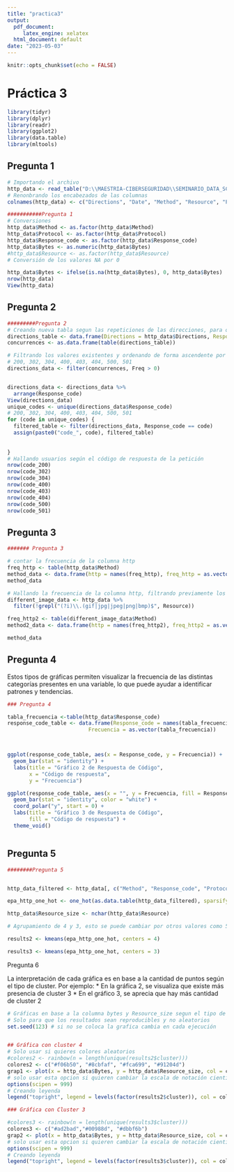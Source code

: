 ```yaml
---
title: "practica3"
output:
  pdf_document:
     latex_engine: xelatex
  html_document: default
date: "2023-05-03"
---
```


```r
knitr::opts_chunk$set(echo = FALSE)
```

# Práctica 3

```r
library(tidyr)
library(dplyr)
library(readr)
library(ggplot2)
library(data.table)
library(mltools)
```

## Pregunta 1

```r
# Importando el archivo
http_data <- read_table("D:\\MAESTRIA-CIBERSEGURIDAD\\SEMINARIO_DATA_SCIENCE\\LABS\\Lab03_lengR\\epa-http.csv", col_names = FALSE)
# Renonbrando los encabezados de las columnas
colnames(http_data) <- c("Directions", "Date", "Method", "Resource", "Protocol", "Response_code", "Bytes")

###########Pregunta 1
# Conversiones
http_data$Method <- as.factor(http_data$Method)
http_data$Protocol <- as.factor(http_data$Protocol)
http_data$Response_code <- as.factor(http_data$Response_code)
http_data$Bytes <- as.numeric(http_data$Bytes)
#http_data$Resource <- as.factor(http_data$Resource)
# Conversión de los valores NA por 0

http_data$Bytes <- ifelse(is.na(http_data$Bytes), 0, http_data$Bytes)
nrow(http_data)
View(http_data)
```

## Pregunta 2

```r
#########Pregunta 2
# Creando nueva tabla segun las repeticiones de las direcciones, para obtener direcciones únicas
directions_table <- data.frame(Directions = http_data$Directions, Response_code =http_data$Response_code) 
concurrences <- as.data.frame(table(directions_table))

# Filtrando los valores existentes y ordenando de forma ascendente por la columna Response_code
# 200, 302, 304, 400, 403, 404, 500, 501
directions_data <- filter(concurrences, Freq > 0) 


directions_data <- directions_data %>%
  arrange(Response_code)
View(directions_data)
unique_codes <- unique(directions_data$Response_code)
# 200, 302, 304, 400, 403, 404, 500, 501
for (code in unique_codes) {
  filtered_table <- filter(directions_data, Response_code == code)
  assign(paste0("code_", code), filtered_table)
  
  
}
# Hallando usuarios según el código de respuesta de la petición
nrow(code_200)
nrow(code_302)
nrow(code_304)
nrow(code_400)
nrow(code_403)
nrow(code_404)
nrow(code_500)
nrow(code_501)
```

## Pregunta 3

```r
####### Pregunta 3

# contar la frecuencia de la columna http
freq_http <- table(http_data$Method)
method_data <- data.frame(http = names(freq_http), freq_http = as.vector(freq_http))
method_data

# Hallando la frecuencia de la columna http, filtrando previamente los recursos tipo imagen
different_image_data <- http_data %>%
  filter(!grepl("(?i)\\.(gif|jpg|jpeg|png|bmp)$", Resource))

freq_http2 <- table(different_image_data$Method)
method2_data <- data.frame(http = names(freq_http2), freq_http2 = as.vector(freq_http2))

method_data
```
## Pregunta 4
 Estos tipos de gráficas permiten visualizar la frecuencia de las distintas categorías presentes en una variable, lo que puede ayudar a identificar patrones y tendencias.

```r
### Pregunta 4

tabla_frecuencia <-table(http_data$Response_code)
response_code_table <- data.frame(Response_code = names(tabla_frecuencia), 
                          Frecuencia = as.vector(tabla_frecuencia))



ggplot(response_code_table, aes(x = Response_code, y = Frecuencia)) +
  geom_bar(stat = "identity") +
  labs(title = "Gráfico 2 de Respuesta de Código",
       x = "Código de respuesta",
       y = "Frecuencia")

ggplot(response_code_table, aes(x = "", y = Frecuencia, fill = Response_code)) +
  geom_bar(stat = "identity", color = "white") +
  coord_polar("y", start = 0) +
  labs(title = "Gráfico 3 de Respuesta de Código",
       fill = "Código de respuesta") +
  theme_void()



```

## Pregunta 5

```r

########Pregunta 5


http_data_filtered <- http_data[, c("Method", "Response_code", "Protocol")]

epa_http_one_hot <- one_hot(as.data.table(http_data_filtered), sparsifyNAs = TRUE)

http_data$Resource_size <- nchar(http_data$Resource)

# Agrupamiento de 4 y 3, esto se puede cambiar por otros valores como 5, 6, 7, etc

results2 <- kmeans(epa_http_one_hot, centers = 4)

results3 <- kmeans(epa_http_one_hot, centers = 3)
```

Pregunta 6

La interpretación de cada gráfica es en base a la cantidad de puntos según el tipo de cluster. Por ejemplo:
* En la gráfica 2, se visualiza que existe más presencia de cluster 3 
* En el gráfico 3, se aprecia que hay más cantidad de cluster 2

```r

# Gráficas en base a la columna bytes y Resource_size segun el tipo de agrupamiento
# Solo para que los resultados sean reproducibles y no aleatorios
set.seed(123) # si no se coloca la grafica cambia en cada ejecución


## Gráfica con cluster 4
# Solo usar si quieres colores aleatorios
#colores2 <- rainbow(n = length(unique(results2$cluster)))
colores2 <- c("#f06b50", "#8cbfaf", "#fca699", "#91204d")
grap1 <- plot(x = http_data$Bytes, y = http_data$Resource_size, col = colores2[results2$cluster], main="GRafico con 2")
# solo usar esta opcion si quieren cambiar la escala de notación cientifica a númerica
options(scipen = 999)
# Creando leyenda
legend("topright", legend = levels(factor(results2$cluster)), col = colores2, pch = 16)

### Gráfica con Cluster 3

#colores3 <- rainbow(n = length(unique(results3$cluster)))
colores3 <- c("#ad2bad","#00988d", "#dbbf6b")
grap2 <- plot(x = http_data$Bytes, y = http_data$Resource_size, col = colores3[results3$cluster], main="GRafico con 3")
# solo usar esta opcion si quieren cambiar la escala de notación cientifica a númerica
options(scipen = 999)
# Creando leyenda
legend("topright", legend = levels(factor(results3$cluster)), col = colores3, pch = 16)


```